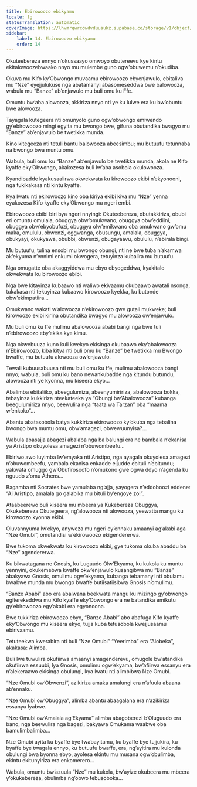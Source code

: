 ```yaml
---
title: Ebirowoozo ebikyamu
locale: lg
statusTranslation: automatic
coverImage: https://lhvmrqwrcowdvduuaukz.supabase.co/storage/v1/object/public/strapi-uploads/small_cover-tratado-de-psicologia-revolucionaria.webp-5e15e1cec4e0ebebcde5d7fc7565d8fd.webp
sidebar:
    label: 14. Ebirowoozo ebikyamu
    order: 14
---
```

Okuteebereza ennyo n’okussaayo omwoyo obutereevu kye kintu ekitalowoozebwaako nnyo mu mulembe guno ogw’obuwemu n’okudiba.

Okuva mu Kifo ky’Obwongo muvaamu ebirowoozo ebyenjawulo, ebitaliva mu “Nze” eyejjulukuse nga abatamanyi abasomeseddwa bwe balowooza, wabula mu “Banze” ab’enjawulo mu buli omu ku Ffe.

Omuntu bw’aba alowooza, akkiriza nnyo nti ye ku lulwe era ku bw’obuntu bwe alowooza.

Tayagala kutegeera nti omunyolo guno ogw’obwongo emiwendo gy’ebirowoozo mingi egyita mu bwongo bwe, gifuna obutandika bwagyo mu “Banze” ab’enjawulo be twetikka munda.

Kino kitegeeza nti tetuli bantu balowooza abeesimbu; mu butuufu tetunnaba na bwongo bwa muntu omu.

Wabula, buli omu ku “Banze” ab’enjawulo be twetikka munda, akola ne Kifo kyaffe eky’Obwongo, akakozesa buli lw’aba asobola okulowooza.

Kyandibadde kyakusaalirwa okwekwata ku kirowoozo ekibi n’ekyonooni, nga tukikakasa nti kintu kyaffe.

Kya lwatu nti ekirowoozo kino oba kiriya ekibi kiva mu “Nze” yenna eyakozesa Kifo kyaffe eky’Obwongo mu ngeri embi.

Ebirowoozo ebibi biri bya ngeri nnyingi: Okuteebereza, obutakkiriza, obubi eri omuntu omulala, obuggya obw’omukwano, obuggya obw’eddiini, obuggya obw’ebyobufuzi, obuggya olw’emikwano oba omukwano gw’omu maka, omululu, obwenzi, eggwanga, obusungu, amalala, obuggya, obukyayi, okukyawa, obubbi, obwenzi, obugayaavu, obululu, n’ebirala bingi.

Mu butuufu, tulina ensobi mu bwongo obungi, nti ne bwe tuba n’akamwa ak’ekyuma n’ennimi enkumi okwogera, tetuyinza kubalira mu butuufu.

Nga omugatte oba akaggyiddwa mu ebyo ebyogeddwa, kyakitalo okwekwata ku birowoozo ebibi.

Nga bwe kitayinza kubaawo nti waliwo ekivaamu okubaawo awatali nsonga, tukakasa nti tekuyinza kubaawo kirowoozo kyekka, ku butonde obw’ekimpatiira...

Omukwano wakati w’alowooza n’ekirowoozo gwe gutali mukweke; buli kirowoozo ekibi kirina obutandika bwagyo mu alowooza ow’enjawulo.

Mu buli omu ku ffe mulimu abalowooza ababi bangi nga bwe tuli n’ebirowoozo eby’ekika kye kimu.

Nga okwebuuza kuno kuli kwekyo ekisinga okubaawo eky’abalowooza n’Ebirowoozo, kiba kitya nti buli omu ku “Banze” be twetikka mu Bwongo bwaffe, mu butuufu alowooza ow’enjawulo.

Tewali kubuusabuusa nti mu buli omu ku ffe, mulimu abalowooza bangi nnyo; wabula, buli omu ku bano newankubadde nga kitundu butundu, alowooza nti ye kyonna, mu kiseera ekyo...

Abalimba ebitaliiko, abeegulumiza, abeenyumiririza, abalowooza bokka, tebayinza kukkiriza nteekateeka ya “Obungi bw’Abalowooza” kubanga beegulumiriza nnyo, beewulira nga “taata wa Tarzan” oba “maama w’enkoko”...

Abantu abatasobola batya kukkiriza ekirowoozo ky’okuba nga tebalina bwongo bwa muntu omu, obw’amagezi, obwewuunyisa?...

Wabula abasajja abagezi abalaba nga ba balungi era ne bambala n’ekanisa ya Aristipo okuyolesa amagezi n’obuwombeefu...

Ebiriwo awo luyimba lw’emyaka nti Aristipo, nga ayagala okuyolesa amagezi n’obuwombeefu, yambala ekanisa enkadde ejjudde ebituli n’ebitundu; yakwata omuggo gw’Obufirosoofo n’omukono gwe ogwa ddyo n’agenda ku nguudo z’omu Athens...

Bagamba nti Socrates bwe yamulaba ng’ajja, yayogera n’eddoboozi eddene: “Ai Aristipo, amalala go galabika mu bituli by’engoye zo!”.

Ataabeerewo buli kiseera mu mbeera ya Kukebereza Obuggya, Okukebereza Okutegeera, ng’alowooza nti alowooza, yeewatta mangu ku kirowoozo kyonna ekibi.

Oluvannyuma lw’ekyo, anyweza mu ngeri ey’ennaku amaanyi ag’akabi aga “Nze Omubi”, omutandisi w’ekirowoozo ekigendererwa.

Bwe tukoma okwekwata ku kirowoozo ekibi, gye tukoma okuba abaddu ba “Nze” agendererwa.

Ku bikwatagana ne Gnosis, ku Luguudo Olw’Ekyama, ku kukola ku muntu yennyini, okukemebwa kwaffe okw’enjawulo kusangibwa mu “Banze” abakyawa Gnosis, omulimu ogw’ekyama, kubanga tebamanyi nti obulamu bwabwe munda mu bwongo bwaffe butiisatiisibwa Gnosis n’omulimu.

“Banze Ababi” abo era abalwana beekwata mangu ku mizingo gy’obwongo egiterekeddwa mu Kifo kyaffe eky’Obwongo era ne batandika emikutu gy’ebirowoozo egy’akabi era egyonoona.

Bwe tukkiriza ebirowoozo ebyo, “Banze Ababi” abo abafuga Kifo kyaffe eky’Obwongo mu kiseera ekyo, tujja kuba tetusobola kwejjusaamu ebirivaamu.

Tetuteekwa kwerabira nti buli “Nze Omubi” “Yeerimba” era “Alobeka”, akakasa: Alimba.

Buli lwe tuwulira okufiirwa amaanyi amagenderevu, omugole bw’atandika okufiirwa essuubi, lya Gnosis, omulimu ogw’ekyama, bw’afiirwa essanyu era n’alekeraawo ekisinga obulungi, kya lwatu nti alimbibwa Nze Omubi.

“Nze Omubi ow’Obwenzi”, azikiriza amaka amalungi era n’afuula abaana ab’ennaku.

“Nze Omubi ow’Obuggya”, alimba abantu abaagalana era n’azikiriza essanyu lyabwe.

“Nze Omubi ow’Amalala ag’Ekyama” alimba abagoberezi b’Oluguudo era bano, nga beewulira nga bagezi, bakyawa Omukama waabwe oba bamulimbalimba...

Nze Omubi ayita ku byaffe bye twabayitamu, ku byaffe bye tujjukira, ku byaffe bye twagala ennyo, ku butuufu bwaffe, era, ng’ayitira mu kulonda obulungi bwa byonna ebyo, ayolesa ekintu mu musana ogw’obulimba, ekintu ekitunyiriza era enkomerero...

Wabula, omuntu bw’azuula “Nze” mu kukola, bw’ayize okubeera mu mbeera y’okukebereza, obulimba ng’obwo tebusoboka...

